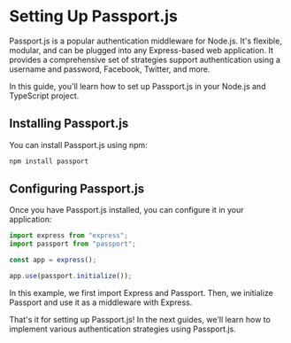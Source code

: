 # Setting Up Passport.js

Passport.js is a popular authentication middleware for Node.js. It's flexible, modular, and can be plugged into any Express-based web application. It provides a comprehensive set of strategies support authentication using a username and password, Facebook, Twitter, and more.

In this guide, you'll learn how to set up Passport.js in your Node.js and TypeScript project.

## Installing Passport.js

You can install Passport.js using npm:

```bash
npm install passport
```

## Configuring Passport.js

Once you have Passport.js installed, you can configure it in your application:

```typescript
import express from "express";
import passport from "passport";

const app = express();

app.use(passport.initialize());
```

In this example, we first import Express and Passport. Then, we initialize Passport and use it as a middleware with Express.

That's it for setting up Passport.js! In the next guides, we'll learn how to implement various authentication strategies using Passport.js.
